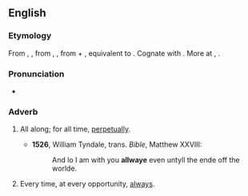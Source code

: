 ==English==

===Etymology===
From {{etyl|enm}} {{term|allwaye|lang=enm}}, {{term|alle wey|lang=enm}}, from {{etyl|ang}} {{term|ealneg|ealneġ|lang=ang}}, {{term|ealneweg|ealneweġ|always, perpetually|lit=all the way|lang=ang}}, from {{term|ealne|lang=ang}} + {{term|weg|weġ|pos=accusative case|lang=ang}}, equivalent to {{prefix|al|t1=all|way}}. Cognate with {{etyl|sco|-}} {{term|alwayis||always|lang=sco}}. More at {{l|en|all}}, {{l|en|way}}.

===Pronunciation===
* {{IPA|/ˈɔːlweɪ/; ''poetic'' /ɔːlˈweɪ/}}

===Adverb===
{{en-adv|-}}

# {{archaic}} All along; for all time, [[perpetually]].
#*'''1526''', William Tyndale, trans. ''Bible'', Matthew XXVIII:
#*:And lo I am with you '''allwaye''' even untyll the ende off the worlde.
# {{archaic}} Every time, at every opportunity, [[always]].